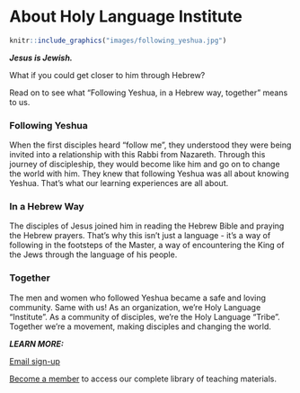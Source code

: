 # About Holy Language Institute {-}

```r
knitr::include_graphics("images/following_yeshua.jpg")
```

***Jesus is Jewish.*** 

What if you could get closer to him through Hebrew?

Read on to see what "Following Yeshua, in a Hebrew way, together" means to us.

### Following Yeshua {-}

When the first disciples heard "follow me", they understood they were being invited into a relationship with this Rabbi from Nazareth. Through this journey of discipleship, they would become like him and go on to change the world with him. They knew that following Yeshua was all about knowing Yeshua. That's what our learning experiences are all about.

### In a Hebrew Way {-}

The disciples of Jesus joined him in reading the Hebrew Bible and praying the Hebrew prayers. That's why this isn't just a language - it's a way of following in the footsteps of the Master, a way of encountering the King of the Jews through the language of his people. 

### Together {-}

The men and women who followed Yeshua became a safe and loving community.  Same with us! As an organization, we're Holy Language "Institute".  As a community of disciples, we're the Holy Language "Tribe".  Together we're a movement, making disciples and changing the world.

***LEARN MORE:***

[Email sign-up](https://holylanguage.com/index.html)

[Become a member](https://holylanguage.com/subscribe.html) to access our complete library of teaching materials.
